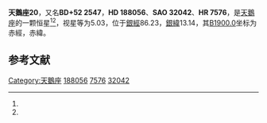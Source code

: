 {{Starbox begin
| name = 天鵝座20
}}
{{Starbox observe
| epoch = [[J2000.0|J2000.0]]
| constell = [[天鵝座|天鵝座]]<ref name=SIMBAD>{{cite web
 | url=http://simbad.u-strasbg.fr/simbad/sim-id?Ident=HR+7576
 | title=Pulsating variable Star
 | publisher=Centre de Données astronomiques de Strasbourg
 | work=SIMBAD
 | accessdate=2012-07-13
 | archive-date=2019-06-02
 | archive-url=https://web.archive.org/web/20190602191242/http://simbad.u-strasbg.fr/simbad/sim-id?Ident=HR+7576
 }}</ref><ref name=DATA>{{cite web
 | url=http://vizier.u-strasbg.fr/viz-bin/VizieR-5?-out.add=.&-source=5050&-corr=PK=HR&-out.max=9999&HR=7576
 | title=VizieR Detailed Page
 | accessdate=2012-07-13
 | archive-date=2019-06-06
 | archive-url=https://web.archive.org/web/20190606094503/http://vizier.u-strasbg.fr/viz-bin/VizieR-5?-out.add=.&-source=5050&-corr=PK=HR&-out.max=9999&HR=7576
 }}</ref>
| 星官 = 
| ra = {{RA|19|50|37.7}}<ref name=SIMBAD /><ref name=DATA />
| dec = {{DEC|+52|59|17}}<ref name=SIMBAD /><ref name=DATA />
| appmag_v = 5.03<ref name=SIMBAD /><ref name=DATA />
}}
{{Starbox character
| class = K3IIICN1<ref name=SIMBAD /><ref name=DATA />
| b-v = 1.28<ref name=SIMBAD /><ref name=DATA />
| u-b = 1.53<ref name=SIMBAD /><ref name=DATA />
| r-i = 0.5E<ref name=SIMBAD /><ref name=DATA />
| variable = 
}}
{{Starbox astrometry
| radial_v = 1.53
| prop_mo_ra = -20
| parallax = 0.014
| p_error = 
}}
{{Starbox catalog
| names =BD+52 2547，[[SAO星表|SAO]] 32042，[[HD星表|HD]] 188056，[[HR星表|HR]] 7576}}
{{Starbox reference |Simbad=HR+7576}}
{{Starbox end}}

'''天鵝座20'''，又名'''BD+52 2547'''，'''HD 188056'''、'''SAO 32042'''、'''HR 7576'''，是[[天鵝座|天鵝座]]的一颗恒星<ref name=SIMBAD /><ref name=DATA />，视星等为5.03，位于[[銀道座標系|銀經]]86.23，[[銀道座標系|銀緯]]13.14，其[[B1900.0|B1900.0]]坐标为赤經{{RA|19|48|7.1}}，赤緯{{DEC|+52|13.14|3}}。

== 参考文献 ==
{{reflist}}

{{star-stub}}

{{天鵝座恒星}}
{{星官|奚仲|4|7}}
[[Category:天鵝座|Category:天鵝座]]
[[Category:HD和HDE天體|188056]]
[[Category:HR天體|7576]]
[[Category:SAO天體|32042]]